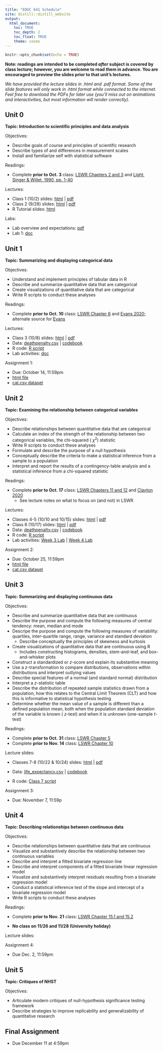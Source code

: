 ```yaml
---
title: "EDUC 641 Schedule"
site: distill::distill_website
output:
  html_document:
    toc: TRUE
    toc_depth: 2
    toc_float: TRUE
    theme: cosmo
---
```


```r
knitr::opts_chunk$set(echo = TRUE)
```

**Note: readings are intended to be completed *after* subject is covered by class lecture; however, you are welcome to read them in advance. You are encouraged to preview the slides prior to that unit's lectures.**

*We have provided the lecture slides in .html and .pdf format. Some of the slide features will only work in .html format while connected to the internet. Feel free to download the PDFs for later use (you'll miss out on animations and interactivities, but most information will render correctly).*

## Unit 0

**Topic: Introduction to scientific principles and data analysis**

Objectives:

- Describe goals of course and principles of scientific research
- Describe types of and differences in measurement scales
- Install and familiarize self with statistical software

Readings: 

- Complete **prior to Oct. 3** class: [LSWR Chapters 2 and 3](https://learningstatisticswithr.com/lsr-0.6.pdf) and [Light, Singer & Willet, 1990, pp. 1-40](./assignments/Light Singer Willett 1990.pdf)


Lectures:

- Class 1 (10/2) slides: [html](./slides/EDUC641_1_intro.html) | [pdf](./slides/EDUC641_1_intro.pdf)
- Class 2 (9/28) slides: [html](./slides/EDUC641_2_measures.html) | [pdf](./slides/EDUC641_2_measures.pdf)
- R Tutorial slides: [html](./slides/tutorial.html)


Labs:

- Lab overview and expectations: [pdf](./labs/EDUC 641 Lab Overview.pdf)
- Lab 1: [doc](./labs/Lab 1.docx)


## Unit 1 

**Topic: Summarizing and displaying categorical data**

Objectives:

- Understand and implement principles of tabular data in R
- Describe and summarize quantitative data that are categorical
- Create visualizations of quantitative data that are categorical
- Write R scripts to conduct these analyses

Readings: 

- Complete **prior to Oct. 10** class: [LSWR Chapter 6](https://learningstatisticswithr.com/lsr-0.6.pdf) and [Evans 2020](https://www.newstatesman.com/uncategorized/2020/07/ra-fisher-and-science-hatred); alternate source for [Evans](./assignments/evans_2020.pdf)

Lectures: 

- Class 3 (10/8) slides: [html](./slides/EDUC641_3_categdescr.html) | [pdf](./slides/EDUC641_3_categdescr.pdf)
- Data: [deathpenalty.csv](./data/deathpenalty.csv) | [codebook](./data/deathpenalty_codebook.pdf)
- R code: [R script](./slides/EDUC641_3_code.R)
- Lab activities: [doc](./labs/Lab2.docx)


Assignment 1: 

- Due: October 14, 11:59pm
- [html file](./assignments/assignment01.html)
- [cat.csv dataset](./data/cat.csv)

## Unit 2

**Topic: Examining the relationship between categorical variables**

Objectives:

 * Describe relationships between quantitative data that are categorical
 * Calculate an index of the strength of the relationship between two categorical variables, the chi-squared ( $\chi^2$) statistic
 * Write R scripts to conduct these analyses
 * Formulate and describe the purpose of a null hypothesis
 * Conceptually describe the criteria to make a statistical inference from a sample to a population
 * Interpret and report the results of a contingency-table analysis and a statistical inference from a chi-squared statistic

Readings: 

- Complete **prior to Oct. 17** class: [LSWR Chapters 11 and 12](https://learningstatisticswithr.com/lsr-0.6.pdf) and [Clayton 2020](https://nautil.us/how-eugenics-shaped-statistics-238014)
  + See lecture notes on what to focus on (and not) in LSWR

Lectures:


- Classes 4-5 (10/10 and 10/15) slides: [html](./slides/EDUC641_4_categrel.html) | [pdf](./slides/EDUC641_4_categrel.pdf)
- Class 6 (10/17) slides: [html](./slides/EDUC641_6_history.html) | [pdf](./slides/EDUC641_6_history.pdf)
- Data: [deathpenalty.csv](./data/deathpenalty.csv) | [codebook](./data/deathpenalty_codebook.pdf) 
- R code: [R script](./slides/EDUC641_4_code.R)
- Lab activities: [Week 3 Lab](./labs/Lab3.docx) | [Week 4 Lab](./labs/Lab4.docx)

Assignment 2: 

- Due: October 25, 11:59pm
- [html file](./assignments/assignment02.html)
- [cat.csv dataset](./data/cat.csv)

## Unit 3

**Topic: Summarizing and displaying continuous data**

Objectives:

- Describe and summarize quantitative data that are continuous
- Describe the purpose and compute the following measures of central tendency: mean, median and mode
- Descripe the purpose and compute the following measures of variability: quartiles, inter-quartile range, range, variance and standard deviation
  + Describe conceptually the principles of skewness and kurtosis
- Create visualizations of quantitative data that are continuous using R
  + Includes constructing histograms, densities, stem-and-leaf, and box-and-whisker plots
- Construct a standardized or $z$-score and explain its substantive meaning
- Use a $z$-transformation to compare distributions, observations within distributions and interpret outlying values
- Describe special features of a normal (and standard normal) distribution
- Interpret a $z$-statistic table
- Describe the distribution of repeated sample statistics drawn from a population, how this relates to the Central Limit Theorem (CLT) and how this is informative to statistical hypothesis testing
- Determine whether the mean value of a sample is different than a defined population mean, both when the population standard deviation of the variable is known ( $z$-test) and when it is unknown (one-sample $t$-test)

Readings: 

- Complete **prior to Oct. 31** class: [LSWR Chapter 5](https://learningstatisticswithr.com/lsr-0.6.pdf)
- Complete **prior to Nov. 14** class: [LSWR Chapter 10](https://learningstatisticswithr.com/lsr-0.6.pdf)


Lecture slides: 

- Classes 7-8 (10/22 & 10/24) slides: [html](./slides/EDUC641_7_continuousdescr.html) | [pdf](./slides/EDUC641_7_continuousdescr.pdf)
<!--
- Class 9 (10/24) slides: [html](./slides/EDUC641_9_transformations.html) | [pdf](./slides/EDUC641_9_transformations.pdf)
- Classes 10-12 (10/26, 10/31, & 11/2) slides: [html](./slides/EDUC641_10_inference.html) | [pdf](./slides/EDUC641_10_inference.pdf)
-->

- Data: [life_expectancy.csv](./data/life_expectancy.csv) | [codebook](./data/life_expectancy_codebook.pdf)
- R code: [Class 7 script](./slides/EDUC641_7_code.R) <!-- | [Class 9 script](./slides/EDUC641_9_code.R)
- Lab activities: [Week 5 lab](./labs/Lab5.docx) | [Week 6 lab](./labs/Lab6.docx) | [Week 7 lab](./labs/Lab7.docx)
-->

Assignment 3: 

- Due: November 7, 11:59p
<!--
- [html file](./assignments/assignment03.html)
- [cont.csv dataset](./data/cont.csv)
-->


## Unit 4

**Topic: Describing relationships between continuous data**

Objectives:

- Describe relationships between quantitative data that are continuous
- Visualize and substantively describe the relationship between two continuous variables
- Describe and interpret a fitted bivariate regression line
- Describe and interpret components of a fitted bivariate linear regression model
- Visualize and substantively interpret residuals resulting from a bivariate regression model
- Conduct a statistical inference test of the slope and intercept of a bivariate regression model
- Write R scripts to conduct these analyses


Readings: 

- Complete **prior to Nov. 21** class: [LSWR Chapter 15.1 and 15.2](https://learningstatisticswithr.com/lsr-0.6.pdf)

+ **No class on 11/26 and 11/28 (University holiday)**
  
Lecture slides: 

<!--
- Class 13 (11/7) slides: [html](./slides/EDUC641_13_continuousrel.html) | [pdf](./slides/EDUC641_13_continuousrel.pdf)
- Class 14 (11/14) slides: [html](./slides/EDUC641_14_regression.html) | [pdf](./slides/EDUC641_14_regression.pdf)
- Class 15-16 slides (11/16 & 11/21): [html](./slides/EDUC641_15_regression2.html) | [pdf](./slides/EDUC641_15_regression2.pdf) 
  + **No class on 11/23 (university holiday)**

- Data:  [life_expectancy.csv](./data/life_expectancy.csv)
- R code: [R script](./slides/EDUC641_13_code.R)
- Lab activities: [Week 8 Lab](./labs/Lab8.docx) | [Week 9 Lab](./labs/Lab9.docx)

-->

Assignment 4: 

- Due Dec. 2, 11:59pm 

<!--
 - [html file](./assignments/assignment04.html)
 - [cont.csv](./data/cont.csv)
-->

## Unit 5


**Topic: Critiques of NHST**

Objectives:

- Articulate modern critiques of null-hypothesis significance testing framework
- Describe strategies to improve replicability and generalizability of quantitative research

<!--
- Classes 17-18 (11/28 & 11/30): [html](./slides/EDUC641_17_critiques.html) | [pdf](./slides/EDUC641_17_critiques.pdf)
- Data management cheat sheet: [html](data_management.html) 

-->

## Final Assignment

* Due December 11 at 4:59pm

<!--
- [html file](./assignments/assignment05.html)
- [ah01.csv](./data/ah01.csv) | [ah02.csv](./data/ah02.csv)

-->